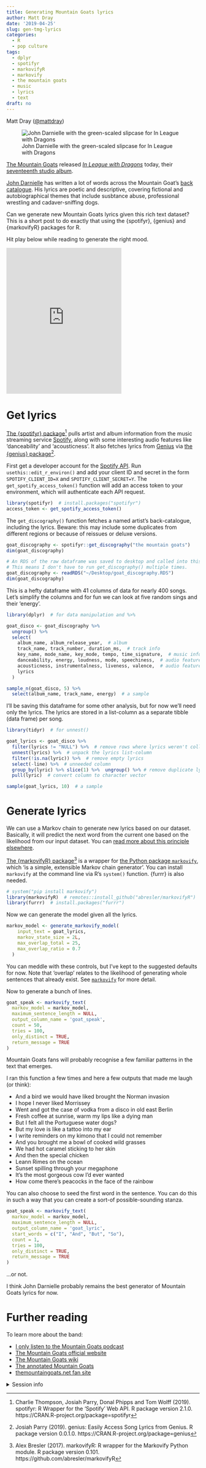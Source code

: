 ```yaml
---
title: Generating Mountain Goats lyrics
author: Matt Dray
date: '2019-04-25'
slug: gen-tmg-lyrics
categories:
  - R
  - pop culture
tags:
  - dplyr
  - spotifyr
  - markovifyR
  - markovify
  - the mountain goats
  - music
  - lyrics
  - text
draft: no
---
```


Matt Dray ([\@mattdray](https://www.twitter.com/mattdray))

![John Darnielle with the green-scaled slipcase for In League with Dragons](https://media.giphy.com/media/3BZMxpu9VV6w7TnVdm/giphy.gif)

[The Mountain Goats](https://en.wikipedia.org/wiki/The_Mountain_Goats) released [_In League with Dragons_](https://www.metacritic.com/music/in-league-with-dragons/the-mountain-goats) today, their [seventeenth studio album](http://www.mountain-goats.com/discography/).

[John Darnielle](https://en.wikipedia.org/wiki/John_Darnielle) has written a lot of words across the Mountain Goat's [back catalogue](https://en.wikipedia.org/wiki/The_Mountain_Goats_discography). His lyrics are poetic and descriptive, covering fictional and autobiographical themes that include susbtance abuse, professional wrestling and cadaver-sniffing dogs.

Can we generate new Mountain Goats lyrics given this rich text dataset? This is a short post to do exactly that using the {spotifyr}, {genius} and {markovifyR} packages for R.

Hit play below while reading to generate the right mood.

<iframe src="https://open.spotify.com/embed/track/0R9CW6XBPlNLEoz8E4IIi6" width="300" height="380" frameborder="0" allowtransparency="true" allow="encrypted-media"></iframe>

# Get lyrics

[The {spotifyr} package](https://www.rcharlie.com/spotifyr/)[^spotifyr] pulls artist and album information from the music streaming service [Spotify](https://www.spotify.com), along with some interesting audio features like 'danceability' and 'acousticness'. It also fetches lyrics from [Genius](https://genius.com/) via [the {genius} package](https://github.com/josiahparry/genius)[^genius].

First get a developer account for the [Spotify API](https://developer.spotify.com/documentation/web-api/). Run `usethis::edit_r_environ()` and add your client ID and secret in the form `SPOTIFY_CLIENT_ID=X` and `SPOTIFY_CLIENT_SECRET=Y`. The `get_spotify_access_token()` function will add an access token to your environment, which will authenticate each API request.

```r
library(spotifyr)  # install.packages("spotifyr")
access_token <- get_spotify_access_token()
```

The `get_discography()` function fetches a named artist's back-catalogue, including the lyrics. Beware: this may include some duplicates from different regions or because of reissues or deluxe versions.

```r
goat_discography <- spotifyr::get_discography("the mountain goats")
dim(goat_discography)
```
```r
# An RDS of the raw dataframe was saved to desktop and called into this post.
# This means I don't have to run get_discography() multiple times.
goat_discography <- readRDS("~/Desktop/goat_discography.RDS")
dim(goat_discography)
```

This is a hefty dataframe with 41 columns of data for nearly 400 songs. Let's simplify the columns and for fun we can look at five random sings and their 'energy'.

```r
library(dplyr)  # for data manipulation and %>%

goat_disco <- goat_discography %>% 
  ungroup() %>% 
  select(
    album_name, album_release_year,  # album
    track_name, track_number, duration_ms,  # track info
    key_name, mode_name, key_mode, tempo, time_signature,  # music info
    danceability, energy, loudness, mode, speechiness,  # audio features
    acousticness, instrumentalness, liveness, valence,  # audio features
    lyrics
  )

sample_n(goat_disco, 5) %>%
  select(album_name, track_name, energy)  # a sample
```

I'll be saving this dataframe for some other analysis, but for now we'll need only the lyrics. The lyrics are stored in a list-column as a separate tibble (data frame) per song.

```r
library(tidyr)  # for unnest()

goat_lyrics <- goat_disco %>%
  filter(lyrics != "NULL") %>%  # remove rows where lyrics weren't collected
  unnest(lyrics) %>%  # unpack the lyrics list-column
  filter(!is.na(lyric)) %>%  # remove empty lyrics
  select(-line) %>%  # unneeded column
  group_by(lyric) %>% slice(1) %>%  ungroup() %>% # remove duplicate lyrics
  pull(lyric)  # convert column to character vector

sample(goat_lyrics, 10)  # a sample
```

# Generate lyrics

We can use a Markov chain to generate new lyrics based on our dataset. Basically, it will predict the next word from the current one based on the likelihood from our input dataset. You can [read more about this principle elsewhere](https://hackernoon.com/from-what-is-a-markov-model-to-here-is-how-markov-models-work-1ac5f4629b71).

[The {markovifyR} package](https://github.com/abresler/markovifyR)[^markovifyr] is a wrapper for [the Python package `markovify`](https://github.com/jsvine/markovify), which 'is a simple, extensible Markov chain generator'. You can install `markovify` at the command line via R's `system()` function. {furrr} is also needed.

```r
# system("pip install markovify")
library(markovifyR)  # remotes::install_github("abresler/markovifyR")
library(furrr)  # install.packages("furrr")
```

Now we can generate the model given all the lyrics.

```r
markov_model <- generate_markovify_model(
    input_text = goat_lyrics,
    markov_state_size = 2L,
    max_overlap_total = 25,
    max_overlap_ratio = 0.7
  )
```

You can meddle with these controls, but I've kept to the suggested defaults for now. Note that 'overlap' relates to the likelihood of generating whole sentences that already exist. See [`markovify`](https://github.com/jsvine/markovify) for more detail.

Now to generate a bunch of lines.

```r
goat_speak <- markovify_text(
  markov_model = markov_model,
  maximum_sentence_length = NULL,
  output_column_name = 'goat_speak',
  count = 50,
  tries = 100,
  only_distinct = TRUE,
  return_message = TRUE
)
```

Mountain Goats fans will probably recognise a few familiar patterns in the text that emerges.

I ran this function a few times and here a few outputs that made me laugh (or think):

* And a bird we would have liked brought the Norman invasion
* I hope I never liked Morrissey
* Went and got the case of vodka from a disco in old east Berlin
* Fresh coffee at sunrise, warm my lips like a dying man
* But I felt all the Portuguese water dogs?
* But my love is like a tattoo into my ear
* I write reminders on my kimono that I could not remember
* And you brought me a bowl of cooked wild grasses
* We had hot caramel sticking to her skin
* And then the special chicken
* Leann Rimes on the ocean
* Sunset spilling through your megaphone
* It's the most gorgeous cow I'd ever wanted
* How come there's peacocks in the face of the rainbow

You can also choose to seed the first word in the sentence. You can do this in such a way that you can create a sort-of possible-sounding stanza.

```r
goat_speak <- markovify_text(
  markov_model = markov_model,
  maximum_sentence_length = NULL,
  output_column_name = 'goat_lyric',
  start_words = c("I", "And", "But", "So"),
  count = 1,
  tries = 100,
  only_distinct = TRUE,
  return_message = TRUE
)
```

...or not.

I think John Darnielle probably remains the best generator of Mountain Goats lyrics for now.

# Further reading

To learn more about the band:

* [I only listen to the Mountain Goats podcast](http://www.nightvalepresents.com/ionlylistentothemountaingoats)
* [The Mountain Goats official website](http://www.mountain-goats.com/)
* [The Mountain Goats wiki](https://themountaingoats.fandom.com/wiki/The_Mountain_Goats_Wiki)
* [The annotated Mountain Goats](https://kylebarbour.org/tmg/)
* [themountaingoats.net fan site](http://www.themountaingoats.net/)

<details><summary>Session info</summary>
```r
paste("Last updated", Sys.Date())
xfun::session_info()
```
</details>

[^spotifyr]: Charlie Thompson, Josiah Parry, Donal Phipps and Tom Wolff (2019). spotifyr: R Wrapper for the 'Spotify' Web API. R package version 2.1.0. https://CRAN.R-project.org/package=spotifyr
[^genius]: Josiah Parry (2019). genius: Easily Access Song Lyrics from Genius. R package version 0.0.1.0. https://CRAN.R-project.org/package=genius
[^markovifyr]: Alex Bresler (2017). markovifyR: R wrapper for the Markovify Python module. R package version 0.101. https://github.com/abresler/markovifyR